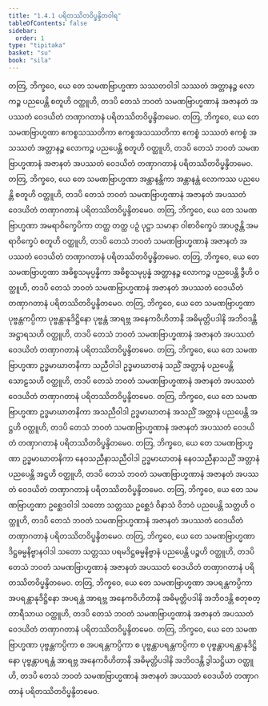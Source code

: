 ```yaml
---
title: "1.4.1 ပရိတဿိတဝိပ္ဖန္ဒိတဝါရ"
tableOfContents: false
sidebar:
  order: 1
type: "tipitaka"
basket: "su"
book: "sila"
---
```



<DynamicBreadcrumb />

<Division number="105" book="sila" e="ch" v="6" p="36">

<Paragraph number="178" book="sila">
တတြ, ဘိက္ခဝေ, ယေ တေ သမဏဗြာဟ္မဏာ သဿတဝါဒါ သဿတံ အတ္တာနဉ္စ လောကဉ္စ ပညပေန္တိ စတူဟိ ဝတ္ထူဟိ, တဒပိ တေသံ ဘဝတံ သမဏဗြာဟ္မဏာနံ အဇာနတံ အပဿတံ ဝေဒယိတံ တဏှာဂတာနံ ပရိတဿိတဝိပ္ဖန္ဒိတမေဝ.
</Paragraph>

</Division>
<Division number="106" book="sila" e="ch" v="6" p="36">

<Paragraph number="179" book="sila">
တတြ, ဘိက္ခဝေ, ယေ တေ သမဏဗြာဟ္မဏာ ဧကစ္စသဿတိကာ ဧကစ္စအသဿတိကာ ဧကစ္စံ သဿတံ ဧကစ္စံ အသဿတံ အတ္တာနဉ္စ လောကဉ္စ ပညပေန္တိ စတူဟိ ဝတ္ထူဟိ, တဒပိ တေသံ ဘဝတံ သမဏဗြာဟ္မဏာနံ အဇာနတံ အပဿတံ ဝေဒယိတံ တဏှာဂတာနံ ပရိတဿိတဝိပ္ဖန္ဒိတမေဝ.
</Paragraph>

</Division>
<Division number="107" book="sila" e="ch" v="6" p="36">

<Paragraph number="180" book="sila">
တတြ, ဘိက္ခဝေ, ယေ တေ သမဏဗြာဟ္မဏာ အန္တာနန္တိကာ အန္တာနန္တံ လောကဿ ပညပေန္တိ စတူဟိ ဝတ္ထူဟိ, တဒပိ တေသံ ဘဝတံ သမဏဗြာဟ္မဏာနံ အဇာနတံ အပဿတံ ဝေဒယိတံ တဏှာဂတာနံ ပရိတဿိတဝိပ္ဖန္ဒိတမေဝ.
</Paragraph>

</Division>
<Division number="108" book="sila" e="ch" v="6" p="36">

<Paragraph number="181" book="sila">
တတြ, ဘိက္ခဝေ, ယေ တေ သမဏဗြာဟ္မဏာ အမရာဝိက္ခေပိကာ တတ္ထ တတ္ထ ပဉှံ ပုဋ္ဌာ သမာနာ ဝါစာဝိက္ခေပံ အာပဇ္ဇန္တိ အမရာဝိက္ခေပံ စတူဟိ ဝတ္ထူဟိ, တဒပိ တေသံ ဘဝတံ သမဏဗြာဟ္မဏာနံ အဇာနတံ အပဿတံ ဝေဒယိတံ တဏှာဂတာနံ ပရိတဿိတဝိပ္ဖန္ဒိတမေဝ.
</Paragraph>

</Division>
<Division number="109" book="sila" e="ch" v="6" p="36">

<Paragraph number="182" book="sila">
တတြ, ဘိက္ခဝေ, ယေ တေ သမဏဗြာဟ္မဏာ အဓိစ္စသမုပ္ပန္နိကာ အဓိစ္စသမုပ္ပန္နံ အတ္တာနဉ္စ လောကဉ္စ ပညပေန္တိ ဒွီဟိ ဝတ္ထူဟိ, တဒပိ တေသံ ဘဝတံ သမဏဗြာဟ္မဏာနံ အဇာနတံ အပဿတံ ဝေဒယိတံ တဏှာဂတာနံ ပရိတဿိတဝိပ္ဖန္ဒိတမေဝ.
</Paragraph>

</Division>
<Division number="110" book="sila" e="ch" v="6" p="36">

<Paragraph number="183" book="sila">
တတြ, ဘိက္ခဝေ, ယေ တေ သမဏဗြာဟ္မဏာ ပုဗ္ဗန္တကပ္ပိကာ ပုဗ္ဗန္တာနုဒိဋ္ဌိနော ပုဗ္ဗန္တံ အာရဗ္ဘ အနေကဝိဟိတာနိ အဓိမုတ္တိပဒါနိ အဘိဝဒန္တိ အဋ္ဌာရသဟိ ဝတ္ထူဟိ, တဒပိ တေသံ ဘဝတံ သမဏဗြာဟ္မဏာနံ အဇာနတံ အပဿတံ ဝေဒယိတံ တဏှာဂတာနံ ပရိတဿိတဝိပ္ဖန္ဒိတမေဝ.
</Paragraph>

</Division>
<Division number="111" book="sila" e="ch" v="6" p="37">

<Paragraph number="184" book="sila">
တတြ, ဘိက္ခဝေ, ယေ တေ သမဏဗြာဟ္မဏာ ဥဒ္ဓမာဃာတနိကာ သညီဝါဒါ ဥဒ္ဓမာဃာတနံ သညိံ အတ္တာနံ ပညပေန္တိ သောဠသဟိ ဝတ္ထူဟိ, တဒပိ တေသံ ဘဝတံ သမဏဗြာဟ္မဏာနံ အဇာနတံ အပဿတံ ဝေဒယိတံ တဏှာဂတာနံ ပရိတဿိတဝိပ္ဖန္ဒိတမေဝ.
</Paragraph>

</Division>
<Division number="112" book="sila" e="ch" v="6" p="37">

<Paragraph number="185" book="sila">
တတြ, ဘိက္ခဝေ, ယေ တေ သမဏဗြာဟ္မဏာ ဥဒ္ဓမာဃာတနိကာ အသညီဝါဒါ ဥဒ္ဓမာဃာတနံ အသညိံ အတ္တာနံ ပညပေန္တိ အဋ္ဌဟိ ဝတ္ထူဟိ, တဒပိ တေသံ ဘဝတံ သမဏဗြာဟ္မဏာနံ အဇာနတံ အပဿတံ ဝေဒယိတံ တဏှာဂတာနံ ပရိတဿိတဝိပ္ဖန္ဒိတမေဝ.
</Paragraph>

</Division>
<Division number="113" book="sila" e="ch" v="6" p="37">

<Paragraph number="186" book="sila">
တတြ, ဘိက္ခဝေ, ယေ တေ သမဏဗြာဟ္မဏာ ဥဒ္ဓမာဃာတနိကာ နေဝသညီနာသညီဝါဒါ ဥဒ္ဓမာဃာတနံ နေဝသညီနာသညိံ အတ္တာနံ ပညပေန္တိ အဋ္ဌဟိ ဝတ္ထူဟိ, တဒပိ တေသံ ဘဝတံ သမဏဗြာဟ္မဏာနံ အဇာနတံ အပဿတံ ဝေဒယိတံ တဏှာဂတာနံ ပရိတဿိတဝိပ္ဖန္ဒိတမေဝ.
</Paragraph>

</Division>
<Division number="114" book="sila" e="ch" v="6" p="37">

<Paragraph number="187" book="sila">
တတြ, ဘိက္ခဝေ, ယေ တေ သမဏဗြာဟ္မဏာ ဥစ္ဆေဒဝါဒါ သတော သတ္တဿ ဥစ္ဆေဒံ ဝိနာသံ ဝိဘဝံ ပညပေန္တိ သတ္တဟိ ဝတ္ထူဟိ, တဒပိ တေသံ ဘဝတံ သမဏဗြာဟ္မဏာနံ အဇာနတံ အပဿတံ ဝေဒယိတံ တဏှာဂတာနံ ပရိတဿိတဝိပ္ဖန္ဒိတမေဝ.
</Paragraph>

</Division>
<Division number="115" book="sila" e="ch" v="6" p="37">

<Paragraph number="188" book="sila">
တတြ, ဘိက္ခဝေ, ယေ တေ သမဏဗြာဟ္မဏာ ဒိဋ္ဌဓမ္မနိဗ္ဗာနဝါဒါ သတော သတ္တဿ ပရမဒိဋ္ဌဓမ္မနိဗ္ဗာနံ ပညပေန္တိ ပဉ္စဟိ ဝတ္ထူဟိ, တဒပိ တေသံ ဘဝတံ သမဏဗြာဟ္မဏာနံ အဇာနတံ အပဿတံ ဝေဒယိတံ တဏှာဂတာနံ ပရိတဿိတဝိပ္ဖန္ဒိတမေဝ.
</Paragraph>

</Division>
<Division number="116" book="sila" e="ch" v="6" p="37">

<Paragraph number="189" book="sila">
တတြ, ဘိက္ခဝေ, ယေ တေ သမဏဗြာဟ္မဏာ အပရန္တကပ္ပိကာ အပရန္တာနုဒိဋ္ဌိနော အပရန္တံ အာရဗ္ဘ အနေကဝိဟိတာနိ အဓိမုတ္တိပဒါနိ အဘိဝဒန္တိ စတုစတ္တာရီသာယ ဝတ္ထူဟိ, တဒပိ တေသံ ဘဝတံ သမဏဗြာဟ္မဏာနံ အဇာနတံ အပဿတံ ဝေဒယိတံ တဏှာဂတာနံ ပရိတဿိတဝိပ္ဖန္ဒိတမေဝ.
</Paragraph>

</Division>
<Division number="117" book="sila" e="ch" v="6" p="38">

<Paragraph number="190" book="sila">
တတြ, ဘိက္ခဝေ, ယေ တေ သမဏဗြာဟ္မဏာ ပုဗ္ဗန္တကပ္ပိကာ စ အပရန္တကပ္ပိကာ စ ပုဗ္ဗန္တာပရန္တကပ္ပိကာ စ ပုဗ္ဗန္တာပရန္တာနုဒိဋ္ဌိနော ပုဗ္ဗန္တာပရန္တံ အာရဗ္ဘ အနေကဝိဟိတာနိ အဓိမုတ္တိပဒါနိ အဘိဝဒန္တိ ဒွါသဋ္ဌိယာ ဝတ္ထူဟိ, တဒပိ တေသံ ဘဝတံ သမဏဗြာဟ္မဏာနံ အဇာနတံ အပဿတံ ဝေဒယိတံ တဏှာဂတာနံ ပရိတဿိတဝိပ္ဖန္ဒိတမေဝ.
</Paragraph>
</Division>